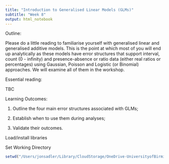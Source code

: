 ```yaml
---
title: "Introduction to Generalised Linear Models (GLMs)"
subtitle: "Week 8"
output: html_notebook
---
```

Outline:

Please do a little reading to familiarise yourself with generalised linear and generalised additive models. This is the point at which most of you will end up analytically as these models have error structures that support interval, count (0 - infinity) and presence-absence or ratio data (either real ratios or percentages) using Gaussian, Poisson and Logistic (or Binomial) approaches. We will examine all of them in the workshop.

Essential reading:

TBC

Learning Outcomes:

1. Outline the four main error structures associated with GLMs;

2. Establish when to use them during analyses;

3. Validate their outcomes.


Load/install libraries


Set Working Directory
```r
setwd("/Users/jonsadler/Library/CloudStorage/OneDrive-UniversityofBirmingham/Teaching-materials/COURSES/4TH_YR/LM 40222 Quantitative methods/Codefiles/Week 8")
```

